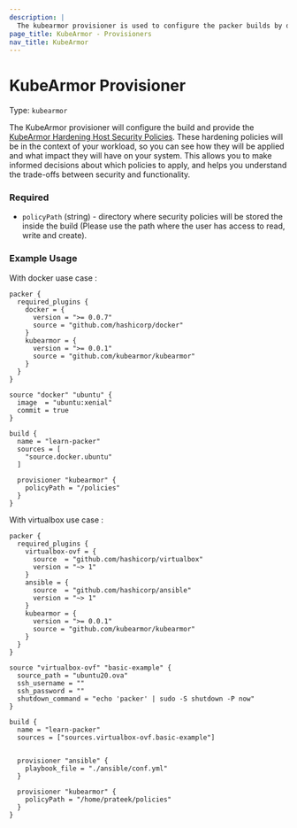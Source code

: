 ```yaml
---
description: |
  The kubearmor provisioner is used to configure the packer builds by deploying KubeArmor Host Security Policies and providing KubeArmor and other tools necessary to apply policies.
page_title: KubeArmor - Provisioners
nav_title: KubeArmor
---
```


# KubeArmor Provisioner

Type: `kubearmor`

  The KubeArmor provisioner will configure the build and provide the [KubeArmor Hardening Host Security Policies](https://docs.kubearmor.io/kubearmor/use-cases/hardening_guide). These hardening policies will be in the context of your workload, so you can see how they will be applied and what impact they will have on your system. This allows you to make informed decisions about which policies to apply, and helps you understand the trade-offs between security and functionality.


<!-- Provisioner Configuration Fields -->

### Required

- `policyPath` (string) - directory where security policies will be stored the inside the build (Please use the path where the user has access to read, write and create).


### Example Usage

With docker uase case :

```hcl
packer {
  required_plugins {
    docker = {
      version = ">= 0.0.7"
      source = "github.com/hashicorp/docker"
    }
    kubearmor = {
      version = ">= 0.0.1"
      source = "github.com/kubearmor/kubearmor"
    }
  }
}

source "docker" "ubuntu" {
  image  = "ubuntu:xenial"
  commit = true
}

build {
  name = "learn-packer"
  sources = [
    "source.docker.ubuntu"
  ]

  provisioner "kubearmor" {
    policyPath = "/policies"
  }
}

```

With virtualbox use case :

```
packer {
  required_plugins {
    virtualbox-ovf = {
      source  = "github.com/hashicorp/virtualbox"
      version = "~> 1"
    }
    ansible = {
      source  = "github.com/hashicorp/ansible"
      version = "~> 1"
    }
    kubearmor = {
      version = ">= 0.0.1"
      source = "github.com/kubearmor/kubearmor"
    }
  }
}

source "virtualbox-ovf" "basic-example" {
  source_path = "ubuntu20.ova"
  ssh_username = ""
  ssh_password = ""
  shutdown_command = "echo 'packer' | sudo -S shutdown -P now"
}

build {
  name = "learn-packer"
  sources = ["sources.virtualbox-ovf.basic-example"]
  
 
  provisioner "ansible" {
    playbook_file = "./ansible/conf.yml"
  }

  provisioner "kubearmor" {
    policyPath = "/home/prateek/policies"
  }
}
```